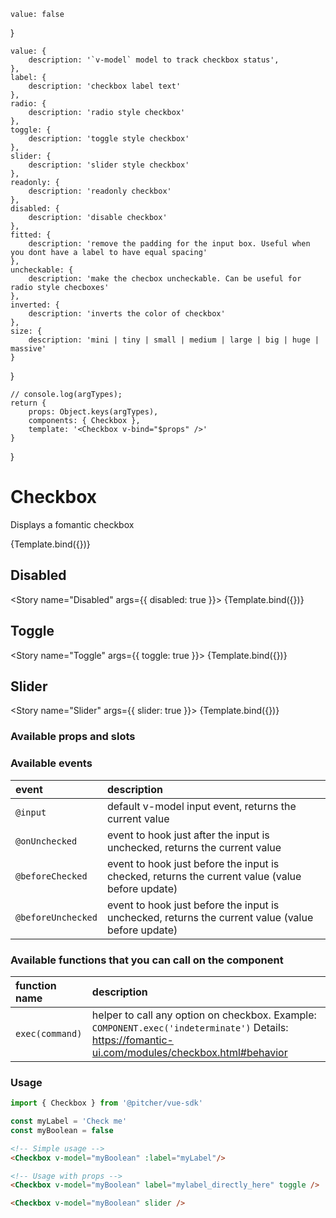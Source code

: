 

<!-- Story args -->
<!-- https://storybook.js.org/docs/react/writing-stories/args -->
    value: false
}

<!-- https://storybook.js.org/docs/react/api/argtypes -->
    value: {
        description: '`v-model` model to track checkbox status',
    },
    label: {
        description: 'checkbox label text'
    },
    radio: {
        description: 'radio style checkbox'
    },
    toggle: {
        description: 'toggle style checkbox'
    },
    slider: {
        description: 'slider style checkbox'
    },
    readonly: {
        description: 'readonly checkbox'
    },
    disabled: {
        description: 'disable checkbox'
    },
    fitted: {
        description: 'remove the padding for the input box. Useful when you dont have a label to have equal spacing'
    },
    uncheckable: {
        description: 'make the checbox uncheckable. Can be useful for radio style checboxes'
    },
    inverted: {
        description: 'inverts the color of checkbox'
    },
    size: {
        description: 'mini | tiny | small | medium | large | big | huge | massive'
    }    
}

<!-- Named exports of stories here -->
    // console.log(argTypes);
    return {
        props: Object.keys(argTypes),
        components: { Checkbox },
        template: '<Checkbox v-bind="$props" />'
    }
} 

<!-- Define story settings here -->
<Meta 
    title="Components/Checkbox"
    component={Checkbox}
    argTypes={argTypes}
    args={args}
/>

# Checkbox
Displays a fomantic checkbox

<Story name="Default">
    {Template.bind({})}
</Story>

## Disabled
<Story name="Disabled" args={{ disabled: true }}>
    {Template.bind({})}
</Story>

## Toggle
<Story name="Toggle" args={{ toggle: true }}>
    {Template.bind({})}
</Story>

## Slider
<Story name="Slider" args={{ slider: true }}>
    {Template.bind({})}
</Story>

### Available props and slots
<!-- https://storybook.js.org/docs/react/writing-docs/doc-blocks#customizing -->
<ArgsTable story="Default" />

### Available events
| event | description |
| :--- | :--- |
| `@input` | default v-model input event, returns the current value
| `@onUnchecked` | event to hook just after the input is unchecked, returns the current value
| `@beforeChecked` | event to hook just before the input is checked, returns the current value (value before update)
| `@beforeUnchecked` | event to hook just before the input is unchecked, returns the current value (value before update)

### Available functions that you can call on the component
| function name | description |
| :--- | :--- |
| `exec(command)` | helper to call any option on checkbox. Example: `COMPONENT.exec('indeterminate')` Details: https://fomantic-ui.com/modules/checkbox.html#behavior

### Usage
```javascript
import { Checkbox } from '@pitcher/vue-sdk'

const myLabel = 'Check me'
const myBoolean = false
```

```html
<!-- Simple usage -->
<Checkbox v-model="myBoolean" :label="myLabel"/>

<!-- Usage with props -->
<Checkbox v-model="myBoolean" label="mylabel_directly_here" toggle />

<Checkbox v-model="myBoolean" slider />
```
